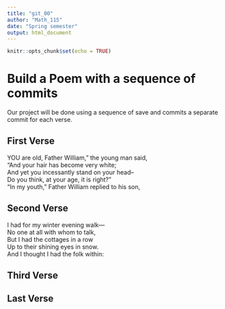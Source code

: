 ---
title: "git_00"
author: "Math_115"
date: "Spring semester"
output: html_document
---

```{r setup, include=FALSE}
knitr::opts_chunk$set(echo = TRUE)
```
# Build a Poem with a sequence of commits  
Our project will be done using a sequence of save and commits a separate commit for each verse.  
<!-- Do not modify or change any text in "!--" bracketed areas such as this --- these are instructions to
you, if you change any of this the git program will notice it and perhaps compromise any git merging strategy !-->

## First Verse 
<!--Put the first five lines of a poem by Lewis Carrol in this section!-->YOU are   old, Father William," the young man said,  
"And your hair has become very white;  
And yet you incessantly stand on your head--  
Do you think, at your age, it is right?"  
"In my youth," Father William replied to his son,  

## Second Verse
<!--Put the first five lines of a poem by Robert Frost here!-->I had for my   winter evening walk—  
No one at all with whom to talk,  
But I had the cottages in a row  
Up to their shining eyes in snow.  
And I thought I had the folk within:  

## Third Verse
<!--Put the first two verses of The Walrus and the Carpenter here!-->

## Last Verse
<!--Put a short poem of your choice 8-20 lines,here!-->
